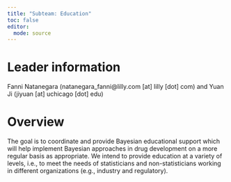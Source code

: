 ```yaml
---
title: "Subteam: Education"
toc: false
editor: 
  mode: source
---
```


# Leader information

Fanni Natanegara (natanegara_fanni@lilly.com \[at\] lilly \[dot\] com) and Yuan Ji (jiyuan \[at\] uchicago \[dot\] edu)

# Overview

The goal is to coordinate and provide Bayesian educational support which will help implement Bayesian approaches in drug development on a more regular basis as appropriate. We intend to provide education at a variety of levels, i.e., to meet the needs of statisticians and non-statisticians working in different organizations (e.g., industry and regulatory).
